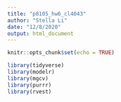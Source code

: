 ```yaml
---
title: "p8105_hw6_cl4043"
author: "Stella Li"
date: "12/8/2020"
output: html_document
---
```


```r
knitr::opts_chunk$set(echo = TRUE)
```

```r
library(tidyverse)
library(modelr)
library(mgcv)
library(purrr)
library(rvest)
```

